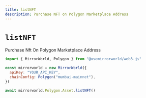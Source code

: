 ```yaml
---
title: listNFT
description: Purchase NFT on Polygon Marketplace Address
---
```


# `listNFT`

Purchase Nft On Polygon Marketplace Address

```js
import { MirrorWorld, Polygon } from "@usemirrorworld/web3.js"

const mirrorworld = new MirrorWorld({
  apiKey: "YOUR_API_KEY",
  chainConfig: Polygon("mumbai-mainnet"),
})

await mirrorworld.Polygon.Asset.listNFT()
```
